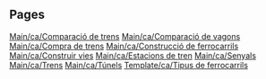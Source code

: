 
== Pages ==
[[Main/ca/Comparació de trens]]
[[Main/ca/Comparació de vagons]]
[[Main/ca/Compra de trens]]
[[Main/ca/Construcció de ferrocarrils]]
[[Main/ca/Construir vies]]
[[Main/ca/Estacions de tren]]
[[Main/ca/Senyals]]
[[Main/ca/Trens]]
[[Main/ca/Túnels]]
[[Template/ca/Tipus de ferrocarrils]]
